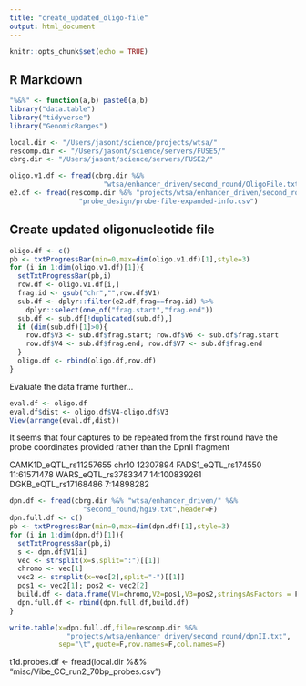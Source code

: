 ```yaml
---
title: "create_updated_oligo-file"
output: html_document
---
```


```r
knitr::opts_chunk$set(echo = TRUE)
```

## R Markdown

```r
"%&%" <- function(a,b) paste0(a,b)
library("data.table")
library("tidyverse")
library("GenomicRanges")

local.dir <- "/Users/jasont/science/projects/wtsa/"
rescomp.dir <- "/Users/jasont/science/servers/FUSE5/"
cbrg.dir <- "/Users/jasont/science/servers/FUSE2/"

```


```r
oligo.v1.df <- fread(cbrg.dir %&% 
                       "wtsa/enhancer_driven/second_round/OligoFile.txt")
e2.df <- fread(rescomp.dir %&% "projects/wtsa/enhancer_driven/second_round/" %&% 
                 "probe_design/probe-file-expanded-info.csv")
```

## Create updated oligonucleotide file 

```r

oligo.df <- c()
pb <- txtProgressBar(min=0,max=dim(oligo.v1.df)[1],style=3)
for (i in 1:dim(oligo.v1.df)[1]){
  setTxtProgressBar(pb,i)
  row.df <- oligo.v1.df[i,]
  frag.id <- gsub("chr","",row.df$V1)
  sub.df <- dplyr::filter(e2.df,frag==frag.id) %>% 
    dplyr::select(one_of("frag.start","frag.end"))
  sub.df <- sub.df[!duplicated(sub.df),]
  if (dim(sub.df)[1]>0){
    row.df$V3 <- sub.df$frag.start; row.df$V6 <- sub.df$frag.start
    row.df$V4 <- sub.df$frag.end; row.df$V7 <- sub.df$frag.end    
  }
  oligo.df <- rbind(oligo.df,row.df)
}

```

Evaluate the data frame further...

```r
eval.df <- oligo.df
eval.df$dist <- oligo.df$V4-oligo.df$V3
View(arrange(eval.df,dist))
```

It seems that four captures to be repeated from the first round have the probe
coordinates provided rather than the DpnII fragment 

CAMK1D_eQTL_rs11257655 chr10 12307894
FADS1_eQTL_rs174550 11:61571478
WARS_eQTL_rs3783347 14:100839261
DGKB_eQTL_rs17168486 7:14898282


```r
dpn.df <- fread(cbrg.dir %&% "wtsa/enhancer_driven/" %&%
                  "second_round/hg19.txt",header=F)
dpn.full.df <- c()
pb <- txtProgressBar(min=0,max=dim(dpn.df)[1],style=3)
for (i in 1:dim(dpn.df)[1]){
  setTxtProgressBar(pb,i)
  s <- dpn.df$V1[i]
  vec <- strsplit(x=s,split=":")[[1]]
  chromo <- vec[1]
  vec2 <- strsplit(x=vec[2],split="-")[[1]]
  pos1 <- vec2[1]; pos2 <- vec2[2]
  build.df <- data.frame(V1=chromo,V2=pos1,V3=pos2,stringsAsFactors = F)
  dpn.full.df <- rbind(dpn.full.df,build.df)
}

```

```r
write.table(x=dpn.full.df,file=rescomp.dir %&% 
              "projects/wtsa/enhancer_driven/second_round/dpnII.txt",
            sep="\t",quote=F,row.names=F,col.names=F)
```


t1d.probes.df <- fread(local.dir %&% "misc/Vibe_CC_run2_70bp_probes.csv") 
